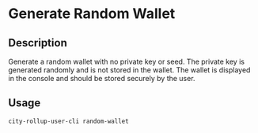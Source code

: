 # Generate Random Wallet

## Description
Generate a random wallet with no private key or seed. The private key is generated randomly and is not stored in the wallet. The wallet is displayed in the console and should be stored securely by the user. 

## Usage
```bash
city-rollup-user-cli random-wallet
```


